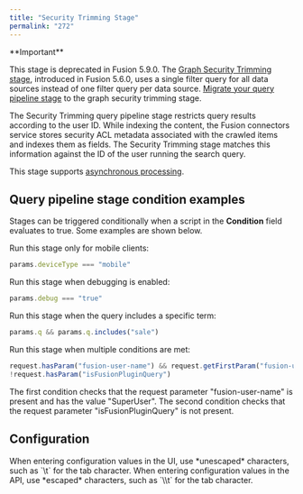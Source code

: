 ```yaml
---
title: "Security Trimming Stage"
permalink: "272"
---
```


<Tip>
**Important**


This stage is deprecated in Fusion 5.9.0. The [Graph Security Trimming stage](/fusion/5.9/zdzlfu/graph-security-trimming-stage), introduced in Fusion 5.6.0, uses a single filter query for all data sources instead of one filter query per data source. [Migrate your query pipeline stage](/how-to/s66hyj/migrate-to-graph-security-trimming-in-fusion-5-8-or-later) to the graph security trimming stage.
</Tip>

The Security Trimming query pipeline stage restricts query results according to the user ID. While indexing the content, the Fusion connectors service stores security ACL metadata associated with the crawled items and indexes them as fields. The Security Trimming stage matches this information against the ID of the user running the search query.

This stage supports [asynchronous processing](/fusion/5.9/173/query-pipelines#async).

## Query pipeline stage condition examples

Stages can be triggered conditionally when a script in the **Condition** field evaluates to true.
Some examples are shown below.

Run this stage only for mobile clients:

```js
params.deviceType === "mobile"
```

Run this stage when debugging is enabled:

```js
params.debug === "true"
```

Run this stage when the query includes a specific term:

```js
params.q && params.q.includes("sale")
```

Run this stage when multiple conditions are met:

```js
request.hasParam("fusion-user-name") && request.getFirstParam("fusion-user-name").equals("SuperUser");
!request.hasParam("isFusionPluginQuery")
```

The first condition checks that the request parameter "fusion-user-name" is present and has the value "SuperUser".
The second condition checks that the request parameter "isFusionPluginQuery" is not present.

## Configuration

<Tip>
When entering configuration values in the UI, use *unescaped* characters, such as `\t` for the tab character. When entering configuration values in the API, use *escaped* characters, such as `\\t` for the tab character.
</Tip>


<SchemaParamFields schema={schema}/>
